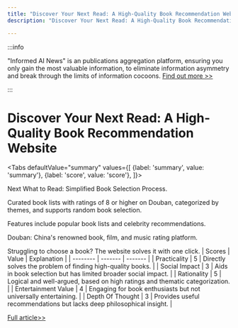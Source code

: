 ```yaml
---
title: "Discover Your Next Read: A High-Quality Book Recommendation Website"
description: "Discover Your Next Read: A High-Quality Book Recommendation Website"

---
```



:::info

"Informed AI News" is an publications aggregation platform, ensuring you only gain the most valuable information, to eliminate information asymmetry and break through the limits of information cocoons.  [Find out more >>](/)

:::

# Discover Your Next Read: A High-Quality Book Recommendation Website


<Tabs
	defaultValue="summary"
	values={[
	{label: 'summary', value: 'summary'},
	{label: 'score', value: 'score'},
]}>
<TabItem value="summary">


Next What to Read: Simplified Book Selection Process.

Curated book lists with ratings of 8 or higher on Douban, categorized by themes, and supports random book selection.

Features include popular book lists and celebrity recommendations.

Douban: China's renowned book, film, and music rating platform.

Struggling to choose a book? The website solves it with one click.
</TabItem>
<TabItem value="score">
	| Scores     | Value   | Explanation |
	| -------- | ------- | ------- |
	| Practicality  | 5    | Directly solves the problem of finding high-quality books.    |
	| Social Impact | 3     | Aids in book selection but has limited broader social impact.    |
	| Rationality    | 5    | Logical and well-argued, based on high ratings and thematic categorization.    |
	| Entertainment Value    | 4    | Engaging for book enthusiasts but not universally entertaining.    |
	| Depth Of Thought    | 3    | Provides useful recommendations but lacks deep philosophical insight.    |
</TabItem>
</Tabs>

[Full article>>](https://github.com/ruanyf/weekly/issues/5222)

